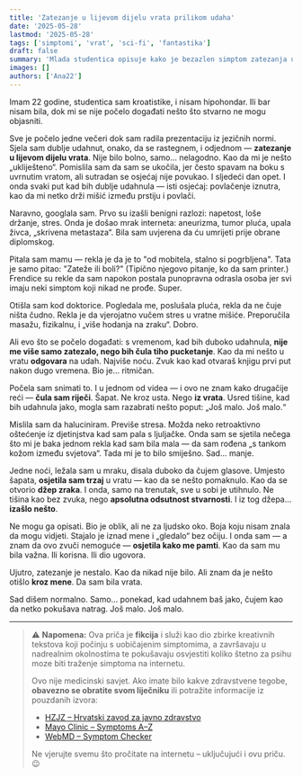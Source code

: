 ```yaml
---
title: 'Zatezanje u lijevom dijelu vrata prilikom udaha'
date: '2025-05-28'
lastmod: '2025-05-28'
tags: ['simptomi', 'vrat', 'sci-fi', 'fantastika']
draft: false
summary: 'Mlada studentica opisuje kako je bezazlen simptom zatezanja u vratu otkrio nešto što nadilazi stvarnost.'
images: []
authors: ['Ana22']
---
```


Imam 22 godine, studentica sam kroatistike, i nisam hipohondar. Ili bar nisam bila, dok mi se nije počelo događati nešto što stvarno ne mogu objasniti.

Sve je počelo jedne večeri dok sam radila prezentaciju iz jezičnih normi. Sjela sam dublje udahnut, onako, da se rastegnem, i odjednom — **zatezanje u lijevom dijelu vrata**. Nije bilo bolno, samo... nelagodno. Kao da mi je nešto „ukliješteno“. Pomislila sam da sam se ukočila, jer često spavam na boku s uvrnutim vratom, ali sutradan se osjećaj nije povukao. I sljedeći dan opet. I onda svaki put kad bih dublje udahnula — isti osjećaj: povlačenje iznutra, kao da mi netko drži mišić između prstiju i povlači.

Naravno, googlala sam. Prvo su izašli benigni razlozi: napetost, loše držanje, stres. Onda je došao mrak interneta: aneurizma, tumor pluća, upala živca, „skrivena metastaza“. Bila sam uvjerena da ću umrijeti prije obrane diplomskog.

Pitala sam mamu — rekla je da je to "od mobitela, stalno si pogrbljena". Tata je samo pitao: "Zateže ili boli?" (Tipično njegovo pitanje, ko da sam printer.) Frendice su rekle da sam napokon postala punopravna odrasla osoba jer svi imaju neki simptom koji nikad ne prođe. Super.

Otišla sam kod doktorice. Pogledala me, poslušala pluća, rekla da ne čuje ništa čudno. Rekla je da vjerojatno vučem stres u vratne mišiće. Preporučila masažu, fizikalnu, i „više hodanja na zraku“. Dobro.

Ali evo što se počelo događati: s vremenom, kad bih duboko udahnula, **nije me više samo zatezalo, nego bih čula tiho pucketanje**. Kao da mi nešto u vratu **odgovara** na udah. Najviše noću. Zvuk kao kad otvaraš knjigu prvi put nakon dugo vremena. Bio je... ritmičan.

Počela sam snimati to. I u jednom od videa — i ovo ne znam kako drugačije reći — **čula sam riječi**. Šapat. Ne kroz usta. Nego **iz vrata**. Usred tišine, kad bih udahnula jako, mogla sam razabrati nešto poput: „Još malo. Još malo.“

Mislila sam da haluciniram. Previše stresa. Možda neko retroaktivno oštećenje iz djetinjstva kad sam pala s ljuljačke. Onda sam se sjetila nečega što mi je baka jednom rekla kad sam bila mala — da sam rođena „s tankom kožom između svjetova“. Tada mi je to bilo smiješno. Sad... manje.

Jedne noći, ležala sam u mraku, disala duboko da čujem glasove. Umjesto šapata, **osjetila sam trzaj** u vratu — kao da se nešto pomaknulo. Kao da se otvorio **džep zraka**. I onda, samo na trenutak, sve u sobi je utihnulo. Ne tišina kao bez zvuka, nego **apsolutna odsutnost stvarnosti**. I iz tog džepa... **izašlo nešto**.

Ne mogu ga opisati. Bio je oblik, ali ne za ljudsko oko. Boja koju nisam znala da mogu vidjeti. Stajalo je iznad mene i „gledalo“ bez očiju. I onda sam — a znam da ovo zvuči nemoguće — **osjetila kako me pamti**. Kao da sam mu bila važna. Ili korisna. Ili dio ugovora.

Ujutro, zatezanje je nestalo. Kao da nikad nije bilo. Ali znam da je nešto otišlo **kroz mene**. Da sam bila vrata.

Sad dišem normalno. Samo... ponekad, kad udahnem baš jako, čujem kao da netko pokušava natrag. Još malo. Još malo.

---

> ⚠️ **Napomena:** Ova priča je **fikcija** i služi kao dio zbirke kreativnih tekstova koji počinju s uobičajenim simptomima, a završavaju u nadrealnim okolnostima te pokušavaju osvjestiti koliko štetno za psihu moze biti traženje simptoma na internetu.
>
> Ovo nije medicinski savjet. Ako imate bilo kakve zdravstvene tegobe, **obavezno se obratite svom liječniku** ili potražite informacije iz pouzdanih izvora:
>
> - [HZJZ – Hrvatski zavod za javno zdravstvo](https://www.hzjz.hr)
> - [Mayo Clinic – Symptoms A–Z](https://www.mayoclinic.org)
> - [WebMD – Symptom Checker](https://www.webmd.com)
>
> Ne vjerujte svemu što pročitate na internetu – uključujući i ovu priču. 😉